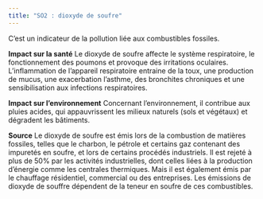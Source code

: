 ```yaml
---
title: "SO2 : dioxyde de soufre"
---
```


C’est un indicateur de la pollution liée aux combustibles fossiles.

**Impact sur la santé**
Le dioxyde de soufre affecte le système respiratoire, le fonctionnement des poumons et provoque des irritations oculaires. L’inflammation de l’appareil respiratoire entraine de la toux, une production de mucus, une exacerbation l’asthme, des bronchites chroniques et une sensibilisation aux infections respiratoires. 

**Impact sur l'environnement**
Concernant l’environnement, il contribue aux pluies acides, qui appauvrissent les milieux naturels (sols et végétaux) et dégradent les bâtiments.

**Source**
 Le dioxyde de soufre est émis lors de la combustion de matières fossiles, telles que le charbon, le pétrole et certains gaz contenant des impuretés en soufre, et lors de certains procédés industriels. Il est rejeté à plus de 50% par les activités industrielles, dont celles liées à la production d'énergie comme les centrales thermiques. Mais il est également émis par le chauffage résidentiel, commercial ou des entreprises. Les émissions de dioxyde de souffre dépendent de la teneur en soufre de ces combustibles.
